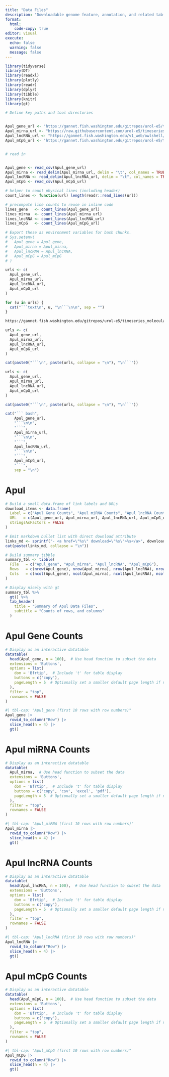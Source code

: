 ```yaml
---
title: "Data Files"
description: "Downloadable genome feature, annotation, and related tab-delimited files."
format:
  html:
    code-copy: true
editor: visual
execute:
  echo: false
  warning: false
  message: false
---
```


```r
library(tidyverse)
library(DT)
library(readxl)
library(plotly)
library(readr)
library(dplyr)
library(tibble)
library(knitr)
library(gt)
```



```r


# Define key paths and tool directories


Apul_gene_url <- "https://gannet.fish.washington.edu/gitrepos/urol-e5/timeseries_molecular/D-Apul/output/02.20-D-Apul-RNAseq-alignment-HiSat2/apul-gene_count_matrix.csv"
Apul_mirna_url <- "https://raw.githubusercontent.com/urol-e5/timeseries_molecular/refs/heads/main/M-multi-species/output/10-format-miRNA-counts/Apul_miRNA_counts_formatted.txt"
Apul_lncRNA_url <- "https://gannet.fish.washington.edu/v1_web/owlshell/bu-github/timeseries_molecular/D-Apul/output/33-Apul-lncRNA-matrix/Apul_lncRNA_counts_filtered.txt"
Apul_mCpG_url <- "https://gannet.fish.washington.edu/gitrepos/urol-e5/timeseries_molecular/D-Apul/output/22.5-Apul-multiomic-SR/Apul-filtered-WGBS-CpG-counts.csv"


# read in 


Apul_gene <- read_csv(Apul_gene_url)
Apul_mirna <- read_delim(Apul_mirna_url, delim = "\t", col_names = TRUE)
Apul_lncRNA <- read_delim(Apul_lncRNA_url, delim = "\t", col_names = TRUE, skip = 7)
Apul_mCpG <- read_csv(Apul_mCpG_url)

# helper to count physical lines (including header)
count_lines <- function(url) length(readr::read_lines(url))

# precompute line counts to reuse in inline code
lines_gene   <- count_lines(Apul_gene_url)
lines_mirna  <- count_lines(Apul_mirna_url)
lines_lncRNA <- count_lines(Apul_lncRNA_url)
lines_mCpG   <- count_lines(Apul_mCpG_url)

# Export these as environment variables for bash chunks.
# Sys.setenv(
#   Apul_gene = Apul_gene,
#   Apul_mirna = Apul_mirna,
#   Apul_lncRNA = Apul_lncRNA,
#   Apul_mCpG = Apul_mCpG
# )
```

```r
urls <- c(
  Apul_gene_url,
  Apul_mirna_url,
  Apul_lncRNA_url,
  Apul_mCpG_url
)

for (u in urls) {
  cat("```text\n", u, "\n```\n\n", sep = "")
}

```


``` bash
https://gannet.fish.washington.edu/gitrepos/urol-e5/timeseries_molecular/D-Apul/output/02.20-D-Apul-RNAseq-alignment-HiSat2/apul-gene_count_matrix.csv
```

```r
urls <- c(
  Apul_gene_url,
  Apul_mirna_url,
  Apul_lncRNA_url,
  Apul_mCpG_url
)

cat(paste0("```\n", paste(urls, collapse = "\n"), "\n```"))

```

```r
urls <- c(
  Apul_gene_url,
  Apul_mirna_url,
  Apul_lncRNA_url,
  Apul_mCpG_url
)

cat(paste0("```\n", paste(urls, collapse = "\n"), "\n```"))

```

```r
cat("``` bash",
    Apul_gene_url,
    "```\n\n",
    "```",
    Apul_mirna_url,
    "```\n\n",
    "```",
    Apul_lncRNA_url,
    "```\n\n",
    "```",
    Apul_mCpG_url,
    "```",
    sep = "\n")

```


# Apul

```r
# Build a small data.frame of link labels and URLs
download_items <- data.frame(
  Label = c("Apul Gene Counts", "Apul miRNA Counts", "Apul lncRNA Counts", "Apul mCpG (WGBS) Counts"),
  URL   = c(Apul_gene_url, Apul_mirna_url, Apul_lncRNA_url, Apul_mCpG_url),
  stringsAsFactors = FALSE
)

# Emit markdown bullet list with direct download attribute
links_md <- sprintf("- <a href=\"%s\" download=\"%s\">%s</a>", download_items$URL, basename(download_items$URL), download_items$Label)
cat(paste(links_md, collapse = "\n"))
```


```r

# Build summary tibble
summary_tbl <- tibble(
  File   = c("Apul_gene", "Apul_mirna", "Apul_lncRNA", "Apul_mCpG"),
  Rows   = c(nrow(Apul_gene), nrow(Apul_mirna), nrow(Apul_lncRNA), nrow(Apul_mCpG)),
  Cols   = c(ncol(Apul_gene), ncol(Apul_mirna), ncol(Apul_lncRNA), ncol(Apul_mCpG))
)

# Display nicely with gt
summary_tbl %>%
  gt() %>%
  tab_header(
    title = "Summary of Apul Data Files",
    subtitle = "Counts of rows, and columns"
  )
```





# Apul Gene Counts

```r
# Display as an interactive datatable
datatable(
  head(Apul_gene, n = 100),  # Use head function to subset the data
  extensions = 'Buttons',
  options = list(
    dom = 'Bfrtip',  # Include 't' for table display
    buttons = c('copy'),
    pageLength = 5  # Optionally set a smaller default page length if needed
  ),
  filter = "top",
  rownames = FALSE
)
```

```r
#| tbl-cap: "Apul_gene (first 10 rows with row numbers)"
Apul_gene |>
  rowid_to_column("Row") |>
  slice_head(n = 4) |>
  gt()
```


# Apul miRNA Counts

```r
# Display as an interactive datatable
datatable(
  Apul_mirna,  # Use head function to subset the data
  extensions = 'Buttons',
  options = list(
    dom = 'Bfrtip',  # Include 't' for table display
    buttons = c('copy', 'csv', 'excel', 'pdf'),
    pageLength = 5  # Optionally set a smaller default page length if needed
  ),
  filter = "top",
  rownames = FALSE
)

```

```r
#| tbl-cap: "Apul_miRNA (first 10 rows with row numbers)"
Apul_mirna |>
  rowid_to_column("Row") |>
  slice_head(n = 4) |>
  gt()
```


# Apul lncRNA Counts

```r
# Display as an interactive datatable
datatable(
  head(Apul_lncRNA, n = 100),  # Use head function to subset the data
  extensions = 'Buttons',
  options = list(
    dom = 'Bfrtip',  # Include 't' for table display
    buttons = c('copy'),
    pageLength = 5  # Optionally set a smaller default page length if needed
  ),
  filter = "top",
  rownames = FALSE
)

```

```r
#| tbl-cap: "Apul_lncRNA (first 10 rows with row numbers)"
Apul_lncRNA |>
  rowid_to_column("Row") |>
  slice_head(n = 4) |>
  gt()
```

# Apul mCpG Counts

```r
# Display as an interactive datatable
datatable(
  head(Apul_mCpG, n = 100),  # Use head function to subset the data
  extensions = 'Buttons',
  options = list(
    dom = 'Bfrtip',  # Include 't' for table display
    buttons = c('copy'),
    pageLength = 5  # Optionally set a smaller default page length if needed
  ),
  filter = "top",
  rownames = FALSE
)

```

```r
#| tbl-cap: "Apul_mCpG (first 10 rows with row numbers)"
Apul_mCpG |>
  rowid_to_column("Row") |>
  slice_head(n = 4) |>
  gt()
```